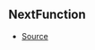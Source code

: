 ## NextFunction



- [Source](https://github.com/Androz2091/discord-player/blob/e31bc2a/packages/discord-player/src/extractors/BaseExtractor.ts#L107)